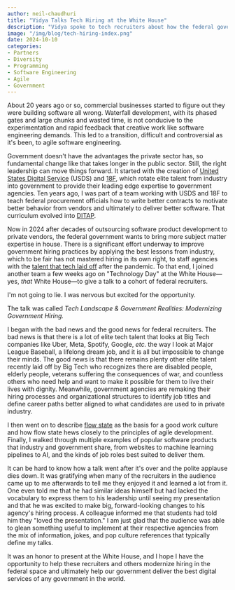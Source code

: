 ```yaml
---
author: neil-chaudhuri
title: "Vidya Talks Tech Hiring at the White House"
description: "Vidya spoke to tech recruiters about how the federal government can hire and retain the best tech talent."
image: "/img/blog/tech-hiring-index.png"
date: 2024-10-10
categories: 
- Partners
- Diversity
- Programming
- Software Engineering
- Agile
- Government
---
```


About 20 years ago or so, commercial businesses started to figure out they were building software all wrong. Waterfall development,
with its phased gates and large chunks and wasted time, is not conducive to the experimentation and rapid feedback that creative work like software 
engineering demands. This led to a transition, difficult and controversial as it's been, to agile software engineering.

Government doesn't have the advantages the private sector has, so fundamental change like that takes longer in the public sector. Still, the right leadership
can move things forward. It started with the creation of [United States Digital Service](https://www.usds.gov/) (USDS) and [18F](https://18f.gsa.gov/), which rotate elite talent from industry into government to
provide their leading edge expertise to government agencies. Ten years ago, I was part of a team working with USDS and 18F to teach federal procurement officials how to write better contracts to motivate better
behavior from vendors and ultimately to deliver better software. That curriculum evolved into [DITAP](https://techfarhub.usds.gov/get-started/ditap/).

Now in 2024 after decades of outsourcing software product development to private vendors, the federal government wants to bring more subject matter expertise in house. There is a significant
effort underway to improve government hiring practices by applying the best lessons from industry, which to be fair has not mastered hiring in its own right, to staff agencies with
the [talent that tech laid off](/blog/the-mckinsey-developer-productivity-analysis-is-a-ruse/) after the pandemic. To that end, I joined another team a few weeks ago on "Technology Day" at the
White House—yes, *that* White House—to give a talk to a cohort of federal recruiters.

I'm not going to lie. I was nervous but excited for the opportunity.

<PostImage alt="Neil Chaudhuri in suit and sunglasses." src="/img/blog/tech-hiring-shades.webp" width="280" height="560" />

The talk was called *Tech Landscape & Government Realities: Modernizing Government Hiring.*

<PostImage alt="Tech Landscape & Government Realities: Modernizing Government Hiring cover slide" src="/img/blog/tech-hiring.png" width="480" height="270" />

I began with the bad news and the good news for federal recruiters. The bad news is that there is a lot of elite tech talent that looks at Big Tech companies like
Uber, Meta, Spotify, Google, *etc.* the way I look at Major League Baseball, a lifelong dream job, and it is all but impossible to change their minds. The good news is that there
remains plenty other elite talent recently laid off by Big Tech who recognizes there are disabled people, elderly people, veterans suffering the consequences of war, and
countless others who need help and want to make it possible for them to live their lives with dignity. Meanwhile, government agencies are remaking their hiring processes and organizational structures
to identify job titles and define career paths better aligned to what candidates are used to in private industry.

<PostImage alt="Neil Chaudhuri presenting examples of government leadership on a slide to the audience." src="/img/blog/tech-hiring-leadership.webp" width="350" height="446" />

I then went on to describe [flow state](https://leaddev.com/culture-engagement-motivation/why-flow-matters-more-passion) as the basis for a good work culture and
how flow state hews closely to the principles of agile development. Finally, I walked through multiple examples of popular software products that industry and government share, from websites
to machine learning pipelines to AI, and the kinds of job roles best suited to deliver them.

<PostImage alt="Neil Chaudhuri presenting flow state on a slide to the audience." src="/img/blog/tech-hiring-flow-state.webp" width="350" height="446" />

It can be hard to know how a talk went after it's over and the polite applause dies down. It was gratifying when many of the recruiters in the audience
came up to me afterwards to tell me they enjoyed it and learned a lot from it. One
even told me that he had similar ideas himself but had lacked the vocabulary to express them to his leadership until seeing my presentation and that he
was excited to make big, forward-looking changes to his agency's hiring process. A colleague informed me that students had told him
they "loved the presentation." I am just glad that the audience was able to glean something useful to implement at their respective agencies from
the mix of information, jokes, and pop culture references that typically define my talks.

It was an honor to present at the White House, and I hope I have the opportunity to help these recruiters and others modernize hiring in the federal
space and ultimately help our government deliver the best digital services of any government in the world.

